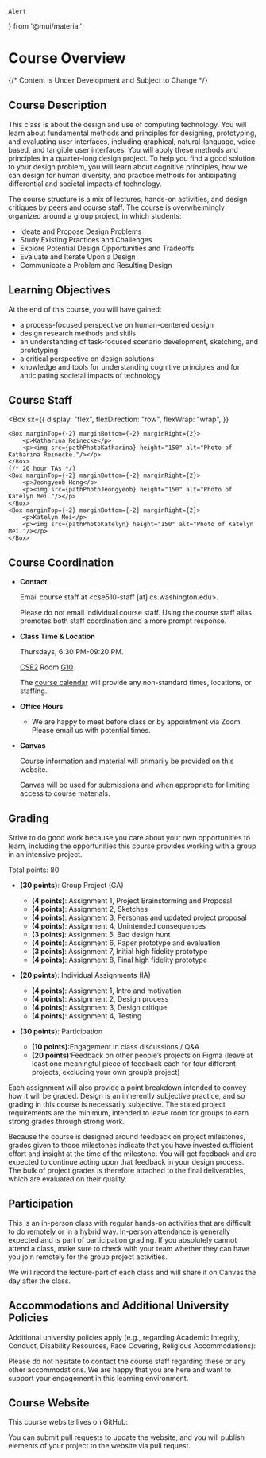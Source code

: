 



    Alert
} from '@mui/material';

# Course Overview

{/* <Alert severity='error'>Content is Under Development and Subject to Change</Alert> */}

## Course Description

This class is about the design and use of computing technology. You will learn about fundamental methods and principles for designing, prototyping, and evaluating user interfaces, including graphical, natural-language, voice-based, and tangible user interfaces. You will apply these methods and principles in a quarter-long design project. To help you find a good solution to your design problem, you will learn about cognitive principles, how we can design for human diversity, and practice methods for anticipating differential and societal impacts of technology. 

The course structure is a mix of lectures, hands-on activities, and design critiques by peers and course staff.
The course is overwhelmingly organized around a group project, in which students:

- Ideate and Propose Design Problems
- Study Existing Practices and Challenges
- Explore Potential Design Opportunities and Tradeoffs
- Evaluate and Iterate Upon a Design
- Communicate a Problem and Resulting Design

## Learning Objectives

At the end of this course, you will have gained: 
- a process-focused perspective on human-centered design
- design research methods and skills
- an understanding of task-focused scenario development, sketching, and prototyping
- a critical perspective on design solutions
- knowledge and tools for understanding cognitive principles and for anticipating societal impacts of technology

## Course Staff

<Box
    sx={{
        display: "flex",
        flexDirection: "row",
        flexWrap: "wrap",
    }}
>
    <Box marginTop={-2} marginBottom={-2} marginRight={2}>
        <p>Katharina Reinecke</p>
        <p><img src={pathPhotoKatharina} height="150" alt="Photo of Katharina Reinecke."/></p>
    </Box>
    {/* 20 hour TAs */}
    <Box marginTop={-2} marginBottom={-2} marginRight={2}>
        <p>Jeongyeob Hong</p>
        <p><img src={pathPhotoJeongyeob} height="150" alt="Photo of Katelyn Mei."/></p>
    </Box>
    <Box marginTop={-2} marginBottom={-2} marginRight={2}>
        <p>Katelyn Mei</p>
        <p><img src={pathPhotoKatelyn} height="150" alt="Photo of Katelyn Mei."/></p>
    </Box>



</Box>

## Course Coordination

- __Contact__

  Email course staff at &lt;cse510-staff [at] cs.washington.edu&gt;.

  Please do not email individual course staff.
  Using the course staff alias promotes both staff coordination and a more prompt response.

- __Class Time & Location__

  Thursdays, 6:30 PM-09:20 PM.

  [CSE2](https://www.washington.edu/maps/#!/cse2)
  Room [G10](https://www.washington.edu/classroom/cse2+G10)

  The [course calendar](/calendar) will provide any non-standard times, locations, or staffing.

- __Office Hours__

  - We are happy to meet before class or by appointment via Zoom. Please email us with potential times. 

- __Canvas__

  <p><CourseInformationLink linkName='linkCanvas' /></p>

  Course information and material will primarily be provided on this website.

  Canvas will be used for submissions and when appropriate for limiting access to course materials.

## Grading

Strive to do good work because you care about your own opportunities to learn,
including the opportunities this course provides working with a group in an intensive project.

Total points: 80

- __(30 points)__: Group Project (GA)
  - __(4 points)__: Assignment 1, Project Brainstorming and Proposal
  - __(4 points)__: Assignment 2, Sketches
  - __(4 points)__: Assignment 3, Personas and updated project proposal
  - __(4 points)__: Assignment 4, Unintended consequences
  - __(3 points)__: Assignment 5, Bad design hunt
  - __(4 points)__: Assignment 6, Paper prototype and evaluation
  - __(3 points)__: Assignment 7, Initial high fidelity prototype
  - __(4 points)__: Assignment 8, Final high fidelity prototype

- __(20 points)__: Individual Assignments (IA)
  - __(4 points)__: Assignment 1, Intro and motivation
  - __(4 points)__: Assignment 2, Design process
  - __(4 points)__: Assignment 3, Design critique
  - __(4 points)__: Assignment 4, Testing

- __(30 points)__: Participation
  - __(10 points)__:Engagement in class discussions / Q&A
  - __(20 points)__:Feedback on other people’s projects on Figma (leave at least one meaningful piece of feedback each for four different projects, excluding your own group’s project)

Each assignment will also provide a point breakdown intended to convey how it will be graded.
Design is an inherently subjective practice, and so grading in this course is necessarily subjective.
The stated project requirements are the minimum,
intended to leave room for groups to earn strong grades through strong work.

Because the course is designed around feedback on project milestones, grades given to those milestones indicate
that you have invested sufficient effort and insight at the time of the milestone.
You will get feedback and are expected to continue acting upon that feedback in your design process.
The bulk of project grades is therefore attached to the final deliverables, which are evaluated on their quality.

## Participation

This is an in-person class with regular hands-on activities that are difficult to do remotely or in a hybrid way. In-person attendance is generally expected and is part of participation grading. If you absolutely cannot attend a class, make sure to check with your team whether they can have you join remotely for the group project activities. 

We will record the lecture-part of each class and will share it on Canvas the day after the class. 

## Accommodations and Additional University Policies

Additional university policies apply
(e.g., regarding Academic Integrity, Conduct, Disability Resources, Face Covering, Religious Accommodations):

<p><CourseInformationLink linkName='linkUniversitySyllabusGuidelines' /></p>

Please do not hesitate to contact the course staff regarding these or any other accommodations.
We are happy that you are here and want to support your engagement in this learning environment.

## Course Website

This course website lives on GitHub:

<p><CourseInformationLink linkName='linkGitHub' /></p>

You can submit pull requests to update the website,
and you will publish elements of your project to the website via pull request.
